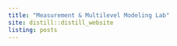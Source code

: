 ```yaml
---
title: "Measurement & Multilevel Modeling Lab"
site: distill::distill_website
listing: posts
---
```

